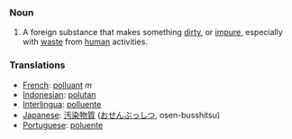 === Noun ===
# A foreign substance that makes something [[dirty]], or [[impure]], especially with [[waste]] from [[human]] activities.

=== Translations ===
*[[French]]: [[polluant]] ''m''
*[[Indonesian]]: [[polutan]]
*[[Interlingua]]: [[polluente]]
*[[Japanese]]: [[汚染物質]] ([[おせんぶっしつ]], osen-busshitsu)
*[[Portuguese]]: [[poluente]]